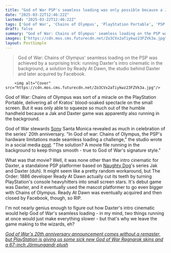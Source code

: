 ```yaml
---
title: "God of War PSP's seamless loading was only possible because a Jak & Daxter game was also running in the background"
date: "2025-03-22T12:46:22Z"
lastmod: "2025-03-22T12:46:22Z"
tags: ['God of War', 'Chains of Olympus', 'PlayStation Portable', 'PSP', 'Jak and Daxter', 'Daxter', 'Action', 'Adventure', 'Hack and Slash']
draft: false
summary: "God of War: Chains of Olympus' seamless loading on the PSP was achieved by a surprising trick: running Daxter's intro cinematic in the background, a solution by Ready At Dawn, the studio behind Daxter and later acquired by Facebook."
images: ["https://cdn.mos.cms.futurecdn.net/Zo3CVx2aTiykwz23FZVk3a.jpg"]
layout: PostSimple
---
```

> God of War: Chains of Olympus' seamless loading on the PSP was achieved by a surprising trick: running Daxter's intro cinematic in the background, a solution by Ready At Dawn, the studio behind Daxter and later acquired by Facebook.


        <img alt="Cover" src="https://cdn.mos.cms.futurecdn.net/Zo3CVx2aTiykwz23FZVk3a.jpg"/>
        
God of War: Chains of Olympus was sort of a miracle on the PlayStation Portable, delivering all of Kratos' blood-soaked spectacle on the small screen. But it was only able to squeeze so much out of the humble handheld because a Jak and Daxter game was apparently also running in the background.

God of War stewards [Sony](https://www.gamesradar.com/tag/sony/) Santa Monica revealed as much in celebration of the series' 20th anniversary. "In God of war: Chains of Olympus, the PSP's hardware limitations made seamless loading a challenge," the studio wrote in a social media [post](https://x.com/SonySantaMonica/status/1900592778586862046). "The solution? A movie file running in the background to keep things smooth - true to God of War's signature style."

What was that movie? Well, it was none other than the intro cinematic for Daxter, a standalone PSP platformer based on [Naughty Dog](https://www.gamesradar.com/tag/naughty-dog/)'s series Jak and Daxter (duh). It might seem like a pretty random workaround, but The Order: 1886 developer Ready At Dawn actually cut its teeth by turning PlayStation's console heavyhitters into small screen stars. It's debut game was Daxter, and it eventually used the mascot platformer to go even bigger with Chains of Olympus. Ready At Dawn was eventually acquired and then closed by Facebook, though, so RIP.

I'm not nearly genius enough to figure out how Daxter's intro cinematic would help God of War's seamless loading - in my mind, two things running at once would just make everything slower - but that's why we leave the game making to the wizards, eh?

[<em>God of War's 20th anniversary announcement comes without a remaster, but PlayStation is giving us some sick new God of War Ragnarok skins and a 67-inch Jörmungandr plush</em>](https://www.gamesradar.com/games/god-of-war/god-of-wars-20th-anniversary-announcement-comes-without-a-remaster-but-playstation-is-giving-us-some-sick-new-god-of-war-ragnarok-skins-and-a-67-inch-jormungandr-plush/)
        